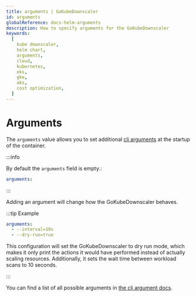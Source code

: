 ```yaml
---
title: arguments | GoKubeDownscaler
id: arguments
globalReference: docs-helm-arguments
description: How to specify arguments for the GoKubeDownscaler
keywords:
  [
    kube downscaler,
    helm chart,
    arguments,
    cloud,
    kubernetes,
    eks,
    gke,
    aks,
    cost optimization,
  ]
---
```


# Arguments

The `arguments` value allows you to set additional [cli arguments](ref:docs-arguments) at the startup of the container.

:::info

By default the `arguments` field is empty.:

```yaml
arguments:
```

:::

Adding an argument will change how the GoKubeDownscaler behaves.

:::tip Example

```yaml
arguments:
  - --interval=10s
  - --dry-run=true
```

This configuration will set the GoKubeDownscaler to dry run mode,
which makes it only print the actions it would have performed instead of actually scaling resources.
Additionally, it sets the wait time between workload scans to 10 seconds.

:::

You can find a list of all possible arguments in [the cli argument docs](ref:docs-arguments).
